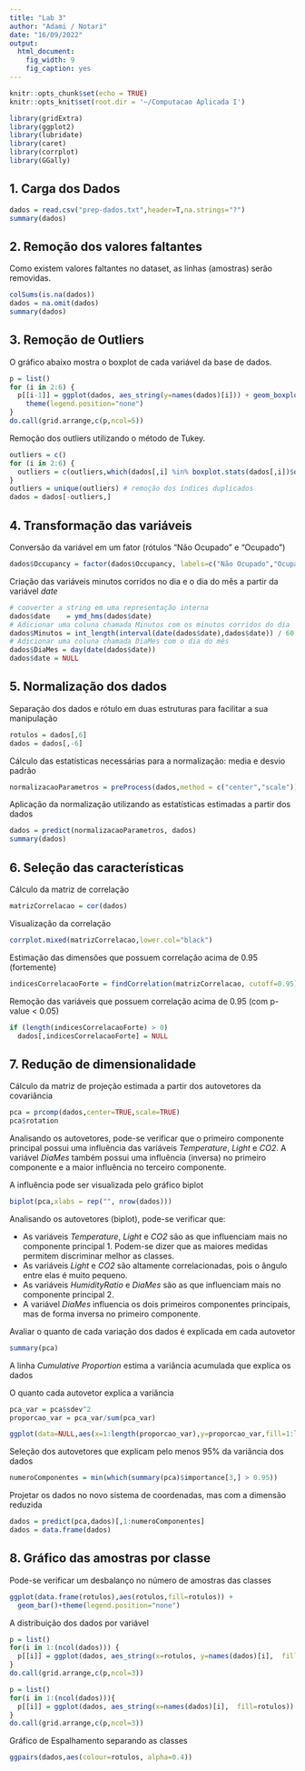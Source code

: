 ```yaml
---
title: "Lab 3"
author: "Adami / Notari"
date: "16/09/2022"
output: 
  html_document: 
    fig_width: 9
    fig_caption: yes
---
```


```r
knitr::opts_chunk$set(echo = TRUE)
knitr::opts_knit$set(root.dir = '~/Computacao Aplicada I')
```

```r
library(gridExtra)
library(ggplot2)
library(lubridate)
library(caret)
library(corrplot)
library(GGally) 
```

## 1. Carga dos Dados

```r
dados = read.csv("prep-dados.txt",header=T,na.strings="?")
summary(dados)
```

## 2. Remoção dos valores faltantes

Como existem valores faltantes no dataset, as linhas (amostras) serão removidas. 

```r
colSums(is.na(dados))
dados = na.omit(dados)
summary(dados)
```

## 3. Remoção de Outliers 

O gráfico abaixo mostra o boxplot de cada variável da base de dados.

```r
p = list()
for (i in 2:6) {
  p[[i-1]] = ggplot(dados, aes_string(y=names(dados)[i])) + geom_boxplot(fill = i) + 
    theme(legend.position="none")
}
do.call(grid.arrange,c(p,ncol=5))
```

Remoção dos outliers utilizando o método de Tukey. 

```r
outliers = c()
for (i in 2:6) {
  outliers = c(outliers,which(dados[,i] %in% boxplot.stats(dados[,i])$out))
}
outliers = unique(outliers) # remoção dos índices duplicados
dados = dados[-outliers,]
```

## 4. Transformação das variáveis

Conversão da variável em um fator (rótulos "Não Ocupado" e "Ocupado")

```r
dados$Occupancy = factor(dados$Occupancy, labels=c("Não Ocupado","Ocupado"))
```

Criação das variáveis minutos corridos no dia e o dia do mês a partir da variável *date*

```r
# converter a string em uma representação interna
dados$date    = ymd_hms(dados$date) 
# Adicionar uma coluna chamada Minutos com os minutos corridos do dia
dados$Minutos = int_length(interval(date(dados$date),dados$date)) / 60.0 
# Adicionar uma coluna chamada DiaMes com o dia do mês
dados$DiaMes = day(date(dados$date))
dados$date = NULL
```

## 5. Normalização dos dados  
Separação dos dados e rótulo em duas estruturas para facilitar a sua manipulação

```r
rotulos = dados[,6] 
dados = dados[,-6] 
```

Cálculo das estatísticas necessárias para a normalização: media e desvio padrão

```r

normalizacaoParametros = preProcess(dados,method = c("center","scale"))
```

Aplicação da normalização utilizando as estatísticas estimadas a partir dos dados

```r
dados = predict(normalizacaoParametros, dados)
summary(dados)
```

## 6. Seleção das características 

Cálculo da matriz de correlação

```r
matrizCorrelacao = cor(dados)
```

Visualização da correlação

```r
corrplot.mixed(matrizCorrelacao,lower.col="black")
``` 

Estimação das dimensões que possuem correlação acima de 0.95 (fortemente)

```r
indicesCorrelacaoForte = findCorrelation(matrizCorrelacao, cutoff=0.95)
```

Remoção das variáveis que possuem correlação acima de 0.95 (com p-value < 0.05)

```r
if (length(indicesCorrelacaoForte) > 0)
  dados[,indicesCorrelacaoForte] = NULL
``` 

## 7. Redução de dimensionalidade

Cálculo da matriz de projeção estimada a partir dos autovetores da covariância

```r
pca = prcomp(dados,center=TRUE,scale=TRUE)
pca$rotation
```

Analisando os autovetores, pode-se verificar que o primeiro componente principal possui uma influência das variáveis *Temperature*, *Light*  e *CO2*. A variável *DiaMes* também possui uma influência (inversa) no primeiro componente e a maior influência no terceiro componente.

A influência pode ser visualizada pelo gráfico biplot

```r
biplot(pca,xlabs = rep("", nrow(dados)))
```
Analisando os autovetores (biplot), pode-se verificar que:

* As variáveis *Temperature*, *Light*  e *CO2* são as que influenciam mais no componente principal 1. Podem-se dizer que as maiores medidas permitem discriminar melhor as classes. 
* As variáveis *Light*  e *CO2* são altamente correlacionadas, pois o ângulo entre elas é muito pequeno.
* As variáveis *HumidityRatio*  e *DiaMes* são as que influenciam mais no componente principal 2.
* A variável *DiaMes* influencia os dois primeiros componentes principais, mas de forma inversa no primeiro componente.

Avaliar o quanto de cada variação dos dados é explicada em cada autovetor
```r
summary(pca) 
``` 
A linha *Cumulative Proportion* estima a variância acumulada que explica os dados


O quanto cada autovetor explica a variância
```r
pca_var = pca$sdev^2
proporcao_var = pca_var/sum(pca_var)

ggplot(data=NULL,aes(x=1:length(proporcao_var),y=proporcao_var,fill=1:length(proporcao_var)))+geom_bar(stat='identity')+theme(legend.position="none")+labs(x = "Componente Principal", y ="Proporção da Variância Explicada")
```

Seleção dos autovetores que explicam pelo menos 95% da variância dos dados
```r
numeroComponentes = min(which(summary(pca)$importance[3,] > 0.95))
```

Projetar os dados no novo sistema de coordenadas, mas com a dimensão reduzida
```r
dados = predict(pca,dados)[,1:numeroComponentes]
dados = data.frame(dados)
```

## 8. Gráfico das amostras por classe

Pode-se verificar um desbalanço no número de amostras das classes

```r
ggplot(data.frame(rotulos),aes(rotulos,fill=rotulos)) + 
  geom_bar()+theme(legend.position="none")
```

A distribuição dos dados por variável

```r
p = list()
for(i in 1:(ncol(dados))) {
  p[[i]] = ggplot(dados, aes_string(x=rotulos, y=names(dados)[i],  fill=rotulos)) + geom_boxplot() + theme(axis.title.x=element_blank(),legend.position="none")
}
do.call(grid.arrange,c(p,ncol=3))
``` 


```r
p = list()
for(i in 1:(ncol(dados))){
  p[[i]] = ggplot(dados, aes_string(x=names(dados)[i],  fill=rotulos)) + geom_density(alpha=0.5,color="darkgray")+ theme(legend.position="top")
}
do.call(grid.arrange,c(p,ncol=3))
``` 


Gráfico de Espalhamento separando as classes 

```r
ggpairs(dados,aes(colour=rotulos, alpha=0.4))
```

